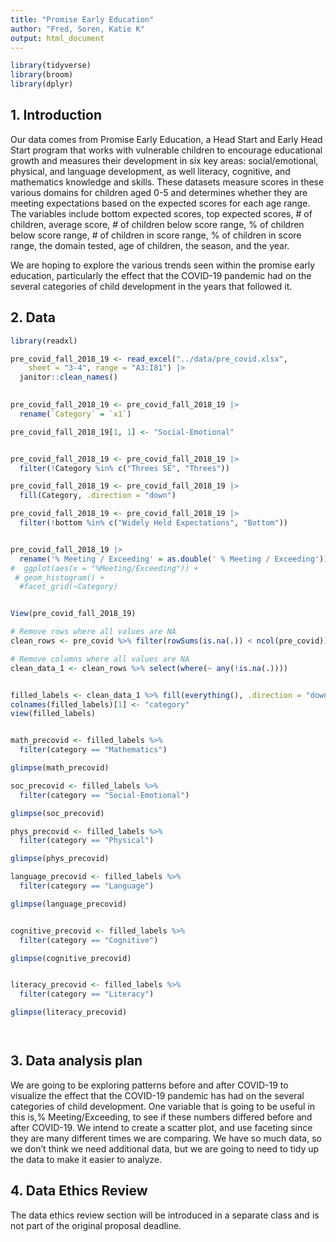 ```yaml
---
title: "Promise Early Education"
author: "Fred, Soren, Katie K"
output: html_document
---
```


```r
library(tidyverse)
library(broom)
library(dplyr)
```

## 1. Introduction

Our data comes from Promise Early Education, a Head Start and Early Head Start program that works with vulnerable children to encourage educational growth and measures their development in six key areas: social/emotional, physical, and language development, as well literacy, cognitive, and mathematics knowledge and skills. These datasets measure scores in these various domains for children aged 0-5 and determines whether they are meeting expectations based on the expected scores for each age range. The variables include bottom expected scores, top expected scores, # of children, average score, # of children below score range, % of children below score range, # of children in score range, % of children in score range, the domain tested, age of children, the season, and the year.

We are hoping to explore the various trends seen within the promise early education, particularly the effect that the COVID-19 pandemic had on the several categories of child development in the years that followed it.


## 2. Data


```r
library(readxl)

pre_covid_fall_2018_19 <- read_excel("../data/pre_covid.xlsx", 
    sheet = "3-4", range = "A3:I81") |>
  janitor::clean_names()
  

pre_covid_fall_2018_19 <- pre_covid_fall_2018_19 |>
  rename(`Category` = `x1`)

pre_covid_fall_2018_19[1, 1] <- "Social-Emotional"


pre_covid_fall_2018_19 <- pre_covid_fall_2018_19 |>
  filter(!Category %in% c("Threes SE", "Threes")) 

pre_covid_fall_2018_19 <- pre_covid_fall_2018_19 |>
  fill(Category, .direction = "down")

pre_covid_fall_2018_19 <- pre_covid_fall_2018_19 |>
  filter(!bottom %in% c("Widely Held Expectations", "Bottom"))


pre_covid_fall_2018_19 |>
  rename('% Meeting / Exceeding' = as.double(' % Meeting / Exceeding')) |>
#  ggplot(aes(x = "%Meeting/Exceeding")) +
 # geom_histogram() +
  #facet_grid(~Category)


View(pre_covid_fall_2018_19)

# Remove rows where all values are NA
clean_rows <- pre_covid %>% filter(rowSums(is.na(.)) < ncol(pre_covid))

# Remove columns where all values are NA
clean_data_1 <- clean_rows %>% select(where(~ any(!is.na(.))))


filled_labels <- clean_data_1 %>% fill(everything(), .direction = "down")
colnames(filled_labels)[1] <- "category"
view(filled_labels)


math_precovid <- filled_labels %>% 
  filter(category == "Mathematics")

glimpse(math_precovid)

soc_precovid <- filled_labels %>% 
  filter(category == "Social-Emotional")

glimpse(soc_precovid)

phys_precovid <- filled_labels %>% 
  filter(category == "Physical")

glimpse(phys_precovid)

language_precovid <- filled_labels %>% 
  filter(category == "Language")

glimpse(language_precovid)


cognitive_precovid <- filled_labels %>% 
  filter(category == "Cognitive")

glimpse(cognitive_precovid)


literacy_precovid <- filled_labels %>% 
  filter(category == "Literacy")

glimpse(literacy_precovid)




```

## 3. Data analysis plan
We are going to be exploring patterns before and after COVID-19 to visualize the effect that the COVID-19 pandemic has had on the several categories of child development. One variable that is going to be useful in this is,% Meeting/Exceeding, to see if these numbers differed before and after COVID-19. We intend to create a scatter plot, and use faceting since they are many different times we are comparing.  We have so much data, so we don't think we need additional data, but we are going to need to tidy up the data to make it easier to analyze.



## 4. Data Ethics Review

The data ethics review section will be introduced in a separate class and is not part of the original proposal deadline.

